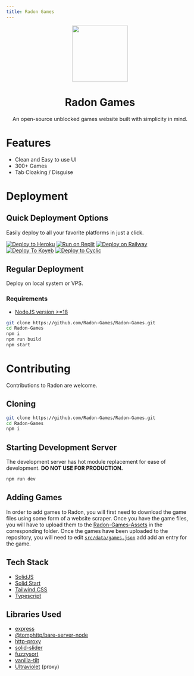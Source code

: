 ```yaml
---
title: Radon Games
---
```


<p align="center">
  <kbd>
    <img width="150px" src="https://avatars.githubusercontent.com/u/107269758">
  </kbd>
</p>

<h1 align="center">Radon Games</h1>

<p align="center">
  An open-source unblocked games website built with simplicity in mind.
</p>

# Features

- Clean and Easy to use UI
- 300+ Games
- Tab Cloaking / Disguise

# Deployment

## Quick Deployment Options

Easily deploy to all your favorite platforms in just a click.

[![Deploy to Heroku](https://raw.githubusercontent.com/BinBashBanana/deploy-buttons/master/buttons/remade/heroku.svg)](https://heroku.com/deploy/?template=https://github.com/Radon-Games/Radon-Games)
[![Run on Replit](https://raw.githubusercontent.com/BinBashBanana/deploy-buttons/master/buttons/remade/replit.svg)](https://replit.com/github/Radon-Games/Radon-Games)
[![Deploy on Railway](https://binbashbanana.github.io/deploy-buttons/buttons/remade/railway.svg)](https://railway.app/new/template/ZXOCUM?referralCode=6_qmvT)
[![Deploy To Koyeb](https://binbashbanana.github.io/deploy-buttons/buttons/remade/koyeb.svg)](https://app.koyeb.com/deploy?type=git&repository=github.com/Radon-Games/Radon-Games&branch=main&name=Radon-Games)
[![Deploy to Cyclic](https://binbashbanana.github.io/deploy-buttons/buttons/remade/cyclic.svg)](https://app.cyclic.sh/api/app/deploy/Radon-Games/Radon-Games)

## Regular Deployment

Deploy on local system or VPS.

### Requirements

- [NodeJS version >=18](https://nodejs.org/)

```bash
git clone https://github.com/Radon-Games/Radon-Games.git
cd Radon-Games
npm i
npm run build
npm start
```

# Contributing

Contributions to Radon are welcome.

## Cloning

```bash
git clone https://github.com/Radon-Games/Radon-Games.git
cd Radon-Games
npm i
```

## Starting Development Server

The development server has hot module replacement for ease of development. **DO NOT USE FOR PRODUCTION.**

```bash
npm run dev
```

## Adding Games

In order to add games to Radon, you will first need to download the game files using some form of a website scraper. Once you have the game files, you will have to upload them to the [Radon-Games-Assets](https://github.com/Radon-Games/Radon-Games-Assets) in the corresponding folder. Once the games have been uploaded to the repository, you will need to edit [`src/data/games.json`](https://github.com/cohenerickson/Radon-Games/blob/main/src/data/games.json) add add an entry for the game.

## Tech Stack

- [SolidJS](https://www.solidjs.com/)
- [Solid Start](https://start.solidjs.com/)
- [Tailwind CSS](https://tailwindcss.com/)
- [Typescript](https://www.typescriptlang.org/)

## Libraries Used

- [express](https://www.npmjs.com/package/express)
- [@tomphttp/bare-server-node](https://www.npmjs.com/package/@tomphttp/bare-server-node)
- [http-proxy](https://www.npmjs.com/package/http-proxy)
- [solid-slider](https://www.npmjs.com/package/solid-slider)
- [fuzzysort](https://www.npmjs.com/package/fuzzysort)
- [vanilla-tilt](https://www.npmjs.com/package/vanilla-tilt)
- [Ultraviolet](https://github.com/titaniumnetwork-dev/Ultraviolet) (proxy)

